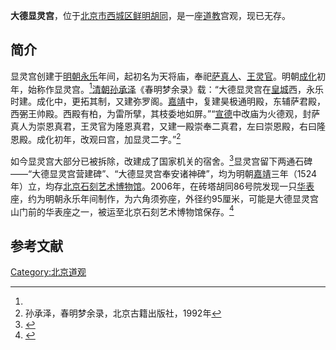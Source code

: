 '''大德显灵宫'''，位于[[北京市|北京市]][[西城区|西城区]][[鲜明胡同|鲜明胡同]]，是一座[[道教|道教]]宫观，现已无存。

==简介==
显灵宫创建于[[明朝|明朝]][[永乐|永乐]]年间，起初名为天将庙，奉祀[[萨真人|萨真人]]、[[王灵官|王灵官]]。明朝[[成化|成化]]初年，始称作显灵宫。<ref name=dhly/>[[清朝|清朝]][[孙承泽|孙承泽]]《春明梦余录》载：“大德显灵宫在[[北京皇城|皇城]]西，永乐时建。成化中，更拓其制，又建弥罗阁。[[嘉靖|嘉靖]]中，复建昊极通明殿，东辅萨君殿，西弻王帅殿。西殿有柏，为雷所擘，其枝委地如屏。”“[[宣德|宣德]]中改庙为火德观，封萨真人为崇恩真君，王灵官为隆恩真君，又建一殿崇奉二真君，左曰崇恩殿，右曰隆恩殿。成化初年，改观曰宫，加显灵二字。”<ref name=sun>孙承泽，春明梦余录，北京古籍出版社，1992年</ref>

如今显灵宫大部分已被拆除，改建成了国家机关的宿舍。<ref name=dhly>{{Cite web |url=http://www.bjdclib.com/subdb/laneculture/lane/200907/t20090703_5411.html |title=鲜明胡同，东华流韵，2009-07-03 |accessdate=2016-08-29 |archive-date=2016-09-11 |archive-url=https://web.archive.org/web/20160911131301/http://www.bjdclib.com/subdb/laneculture/lane/200907/t20090703_5411.html |dead-url=no }}</ref>显灵宫留下两通石碑——“大德显灵宫营建碑”、“大德显灵宫奉安诸神碑”，均为明朝[[嘉靖|嘉靖]]三年（1524年）立，均存[[北京石刻艺术博物馆|北京石刻艺术博物馆]]。2006年，在砖塔胡同86号院发现一只[[华表|华表]]座，约为明朝永乐年间制作，为六角须弥座，外径约95厘米，可能是大德显灵宫山门前的华表座之一，被运至北京石刻艺术博物馆保存。<ref>{{Cite web |url=http://news.sohu.com/20061229/n247346959.shtml |title=明朝华表座 昨日有“归宿”，搜狐，2006-12-29 |accessdate=2016-08-29 |archive-date=2018-10-08 |archive-url=https://web.archive.org/web/20181008030950/http://news.sohu.com/20061229/n247346959.shtml |dead-url=no }}</ref>

==参考文献==
{{reflist}}

[[Category:北京道观|Category:北京道观]]